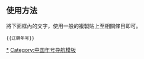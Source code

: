 {{Navbox
|bodyclass = hlist hlist-pipe
|name=辽朝年号
|title=[[遼朝年號列表|辽朝年号]]
|group1=[[辽朝]]
|list1={{nowrap begin}}{{box|[[天祐 (唐朝)|天祐]]}}<sup>（唐朝）</sup>{{to}}[[神册]]{{to}}[[天赞]]{{to}}[[天显]]{{to}}[[会同 (年号)|会同]]{{to}}[[大同 (辽朝)|大同]]{{to}}[[天禄 (辽朝)|天祿]]{{to}}[[應曆]]{{to}}[[保寧]]{{to}}[[乾亨 (辽朝)|乾亨]]{{to}}[[统和]]{{to}}[[开泰 (辽朝)|開泰]]{{to}}[[太平 (辽朝)|太平]]{{to}}[[景福 (辽朝)|景福]]{{to}}[[重熙]]{{to}}[[清宁]]{{to}}[[咸雍]]{{to}}[[大康]]{{to}}[[大安 (辽朝)|大安]]{{to}}[[寿昌]]{{to}}[[乾统]]{{to}}[[天庆 (辽朝)|天庆]]{{to}}[[保大 (辽朝)|保大]]{{nowrap end}}

{{Navbox|child

|group1 = [[北遼]]
|list1 = {{nowrap begin}}[[建福 (北遼)|建福]]{{to}}[[德興 (年號)|德兴]]{{nowrap end}}

|group2 = [[西北遼]]
|list2 = {{nowrap begin}}[[神曆]]{{nowrap end}}

|group3 = [[西辽]]
|list3 = {{nowrap begin}}[[延慶 (西遼)|延慶]]{{to}}[[康国 (西辽)|康國]]{{to}}[[咸清]]{{to}}[[绍兴 (西辽)|绍兴]]{{to}}[[崇福]]{{to}}[[天禧 (西辽)|天禧]]{{nowrap end}}
}}

|group2 = [[东丹]]
|list2 = [[甘露 (东丹)|甘露]]

|group3 = 其他势力
|list3 = [[天庆 (大延琳)|天庆]]、[[隆基]]、[[天復 (回離保)|天复]]、[[天嗣]]

|group4 = 待考或誤收
|list4 = [[感天]]、[[隆興 (西遼)|隆興]]、[[續興]]、[[穆興]]、[[皇德]]、[[崇福|重德]]

|below={{中国年号}}
}}
</center><noinclude>

==使用方法==
將下面框內的文字，使用一般的複製貼上至相關條目即可。
<pre>{{辽朝年号}}</pre>

[[Category:辽朝年号|*]]
[[Category:中国年号导航模板]]
</noinclude>